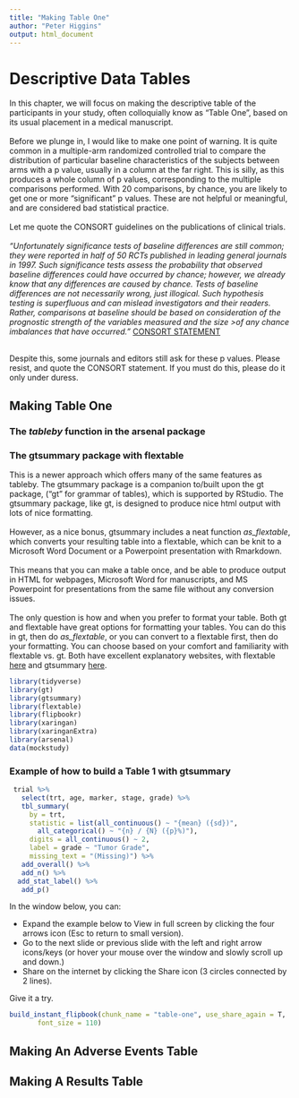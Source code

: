 ```yaml
---
title: "Making Table One"
author: "Peter Higgins"
output: html_document
---
```


# Descriptive Data Tables

In this chapter, we will focus on making the descriptive table of the participants in your study, often colloquially know as "Table One", based on its usual placement in a medical manuscript.    
<br>
Before we plunge in, I would like to make one point of warning. It is quite common in a multiple-arm randomized controlled trial to compare the distribution of particular baseline characteristics of the subjects between arms with a p value, usually in a column at the far right. This is silly, as this produces a whole column of p values, corresponding to the multiple comparisons performed. With 20 comparisons, by chance, you are likely to get one or more "significant" p values. These are not helpful or meaningful, and are considered bad statistical practice.     
<br>
Let me quote the CONSORT guidelines on the publications of clinical trials. <br>
<br>
*“Unfortunately significance tests of baseline differences are still common; they were reported in half of 50 RCTs published in  leading general journals in 1997. Such significance tests assess the probability that observed baseline differences could have occurred by chance; however, we already know that any differences are caused by chance. Tests of baseline differences are not necessarily wrong, just illogical. Such hypothesis  
testing is superfluous and can mislead investigators and their readers. Rather, comparisons at baseline should be based on consideration of the prognostic strength of the variables measured and the size >of any chance imbalances that have occurred.”* [CONSORT STATEMENT](http://www.consort-statement.org/checklists/view/32-consort/510->baseline-data)

<br>
Despite this, some journals and editors still ask for these p values. Please resist, and quote the CONSORT statement. If you must do this, please do it only under duress. 


## Making Table One

### The *tableby* function in the **arsenal** package



### The gtsummary package with flextable
This is a newer approach which offers many of the same features as tableby. The gtsummary package is a companion to/built upon the gt package, ("gt" for grammar of tables), which is supported by RStudio. The gtsummary package, like gt, is designed to produce nice html output with lots of nice formatting. <br>
<br>
However, as a nice bonus, gtsummary includes a neat function *as_flextable*, which converts your resulting table into a flextable, which can be knit to a Microsoft Word Document or a Powerpoint presentation with Rmarkdown. <br>
<br>
This means that you can make a table once, and be able to produce output in HTML for webpages, Microsoft Word for manuscripts, and MS Powerpoint for presentations from the same file without any conversion issues.<br>
<br>
The only question is how and when you prefer to format your table. Both gt and flextable have great options for formatting your tables. You can do this in gt, then do *as_flextable*, or you can convert to a flextable first, then do your formatting. You can choose based on your comfort and familiarity with flextable vs. gt. Both have excellent explanatory websites, with flextable [here](https://davidgohel.github.io/flextable/index.html) and gtsummary [here](http://www.danieldsjoberg.com/gtsummary/index.html).


```r
library(tidyverse)
library(gt)
library(gtsummary)
library(flextable)
library(flipbookr)
library(xaringan)
library(xaringanExtra)
library(arsenal)
data(mockstudy)
```
 
### Example of how to build a Table 1 with gtsummary
 
```r
 trial %>% 
   select(trt, age, marker, stage, grade) %>% 
   tbl_summary(
     by = trt,
     statistic = list(all_continuous() ~ "{mean} ({sd})",
       all_categorical() ~ "{n} / {N} ({p}%)"),
     digits = all_continuous() ~ 2,
     label = grade ~ "Tumor Grade",
     missing_text = "(Missing)") %>% 
   add_overall() %>% 
   add_n() %>% 
  add_stat_label() %>% 
   add_p()
```

In the window below, you can:
 
- Expand the example below to View in full screen by clicking the four arrows icon (Esc to return to small version).
- Go to the next slide or previous slide with the left and right arrow icons/keys (or hover your mouse over the window and slowly scroll up and down.) 
- Share on the internet by clicking the Share icon (3 circles connected by 2 lines).

Give it a try.
 
```r
build_instant_flipbook(chunk_name = "table-one", use_share_again = T,
       font_size = 110)
```



## Making An Adverse Events Table

## Making A Results Table
